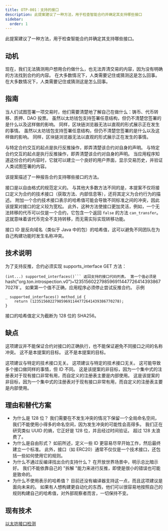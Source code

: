 ```yaml
---
title: OTP-001：支持的接口
description: 此提案建议了一种方法，用于检查智能合约并确定其支持哪些接口
sidebar:
  order: 1
---
```


此提案建议了一种方法，用于检查智能合约并确定其支持哪些接口。

## 动机

现在，我们无法猜测用户想用合约做什么，也无法弄清交易的内容，因为没有明确的方法找到合约的内容。 在大多数情况下，人类需要记住或猜测这是怎么回事。 在大多数情况下，人类需要记住或猜测这是怎么回事。

## 指南

当人们试图签署一项交易时，他们需要清楚地了解自己在做什么：铸币、代币转移、质押、DAO 投票。 虽然以太坊钱包支持签署任意结构，但仍不清楚您签署的是什么以及这样做的影响。 同样，区块链浏览器无法以直观的形式展示正在发生的事情。 虽然以太坊钱包支持签署任意结构，但仍不清楚您签署的是什么以及这样做的影响。 同样，区块链浏览器无法以直观的形式展示正在发生的事情。

与特定合约交互的起点是执行反推操作，即弄清楚该合约对自身的声明。 与特定合约交互的起点是执行反推操作，即弄清楚该合约对自身的声明。 当应用程序知道这份合约的内容时，它就可以建立一个良好的用户界面，显示交易历史，并验证人类试图签署的内容。

该提案描述了一种报告合约支持哪些接口的方法。

接口是以自由格式的规范定义的。 与其他大多数方法不同的是，本提案不仅将接口定义为合约的技术接口（获取方法、内部信息等），还将其定义为合约行为的描述。 附加一个合约技术接口表示的哈希值可能会导致不同标准之间的冲突，因此该提案对接口的定义较为宽松。 此外，这种方法使接口更加灵活，例如，一个无法转移的代币可以仅是一个合约，它包含一个返回 `false` 的方法 `can_transfer`。这就意味着该代币完全不支持转移，而无需实际实现转移功能。

接口 ID 是反向域名（类似于 Java 中的包）的哈希值，这可以避免不同团队在为自己构建功能时发生名称冲突。

## 技术说明

为了支持反推，合约必须实现 supports_interface GET 方法：

````(int...) supported_interfaces()```
返回支持的接口代码列表。 第一个值必须是 ````hash("org.ton.introspection.v0")`=`123515602279859691144772641439386770278\`。
如果第一个值不正确，应用程序必须停止尝试反推合约。
示例

```func
_ supported_interfaces() method_id {
    return (123515602279859691144772641439386770278);
}
```

接口的哈希值定义为截断为 128 位的 SHA256。

## 缺点

这项建议并不能保证合约对接口的正确执行，也不能保证避免不同接口之间的名称冲突。 这不是本提案的目标。 这不是本提案的目标。

这项建议与特定的技术接口无关。 这项建议与特定的技术接口无关。 这可能导致多个接口做同样的事情，但 ID 不同。 这是该提案的非目标，因为一个集中式的注册表对于现有接口非常有用，而自定义的注册表主要是内部使用。 这是该提案的非目标，因为一个集中式的注册表对于现有接口非常有用，而自定义的注册表主要是内部使用。

## 理由和替代方案

- 为什么是 128 位？ 我们需要在不发生冲突的情况下保留一个全局命名空间，我们不能使用小得多的命名空间，因为发生冲突的可能性会高得多。 我们正在研究类似 UUID 的熵，它正好是 128 位，并且经过时间验证。 超过 128 太浪费了。
- 为什么是自由形式？ 如前所述，定义一些 ID 更容易尽早开始工作，然后最终建立一个标准。 此外，接口（如 ERC20）通常不仅仅是一个技术接口，还包括一些如何使用它的规则。
- 为什么不通过反编译找出合约支持什么？ 在开放世界场景中，明示总比暗示好。 我们不能依靠自己的 "拆解 "能力来进行反推，即使是很小的错误也可能是致命的。
- 为什么不使用表示的哈希值？ 目前还没有编译器支持这一点，而且这项建议是面向未来的。 如果有人想构建更自动化的东西，他们可以很容易地按照自己的规则构建自己的哈希值，对外部观察者而言，一切保持不变。

## 现有技术

[以太坊接口检测](https://eips.ethereum.org/EIPS/eip-165)
